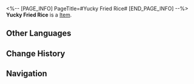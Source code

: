 <%-- [PAGE_INFO]
PageTitle=#Yucky Fried Rice#
[END_PAGE_INFO] --%>
{{Item Infobox
|title       = Yucky Fried Rice
|id          = 401004
|image       = Item Yucky Fried Rice.png
|type        = 
|invCategory = Consumables
|rarity      = 2
|effect      = Upon use, immediately causes all allies to lose HP equal to 15% of their Max HP and increases their ATK by 200 for the next battle.
|description = Just looking at it fills you with determination.
|source1     = [[Omni-Synthesizer]]
}}
{{Description|1=''"Of course, we can just casually cook up some fried rice..."''}}
'''Yucky Fried Rice''' is a [[Item]].

==Other Languages==
{{Other Languages
|en   = Yucky Fried Rice
|zhs  = 难吃的炒饭
|zht  = 難吃的炒飯
|ja   = 不味いチャーハン
|ko   = 맛없는 볶음밥
|es   = Arroz frito asqueroso
|fr   = Riz frit peu ragoûtant
|ru   = Противный жареный рис
|th   = Yucky Fried Rice
|vi   = Cơm Chiên Khó Ăn
|de   = Ekliger Bratreis
|id   = Yucky Fried Rice
|pt   = Arroz Frito Ruim
}}

==Change History==
{{Change History|2.0}}

==Navigation==
{{Consumable Navbox}}